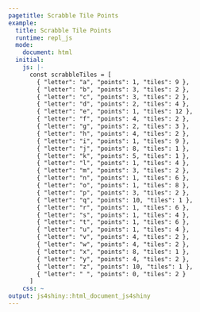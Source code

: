 ```yaml
---
pagetitle: Scrabble Tile Points
example:
  title: Scrabble Tile Points
  runtime: repl_js
  mode:
    document: html
  initial:
    js: |-
      const scrabbleTiles = [
        { "letter": "a", "points": 1, "tiles": 9 },
        { "letter": "b", "points": 3, "tiles": 2 },
        { "letter": "c", "points": 3, "tiles": 2 },
        { "letter": "d", "points": 2, "tiles": 4 },
        { "letter": "e", "points": 1, "tiles": 12 },
        { "letter": "f", "points": 4, "tiles": 2 },
        { "letter": "g", "points": 2, "tiles": 3 },
        { "letter": "h", "points": 4, "tiles": 2 },
        { "letter": "i", "points": 1, "tiles": 9 },
        { "letter": "j", "points": 8, "tiles": 1 },
        { "letter": "k", "points": 5, "tiles": 1 },
        { "letter": "l", "points": 1, "tiles": 4 },
        { "letter": "m", "points": 3, "tiles": 2 },
        { "letter": "n", "points": 1, "tiles": 6 },
        { "letter": "o", "points": 1, "tiles": 8 },
        { "letter": "p", "points": 3, "tiles": 2 },
        { "letter": "q", "points": 10, "tiles": 1 },
        { "letter": "r", "points": 1, "tiles": 6 },
        { "letter": "s", "points": 1, "tiles": 4 },
        { "letter": "t", "points": 1, "tiles": 6 },
        { "letter": "u", "points": 1, "tiles": 4 },
        { "letter": "v", "points": 4, "tiles": 2 },
        { "letter": "w", "points": 4, "tiles": 2 },
        { "letter": "x", "points": 8, "tiles": 1 },
        { "letter": "y", "points": 4, "tiles": 2 },
        { "letter": "z", "points": 10, "tiles": 1 },
        { "letter": " ", "points": 0, "tiles": 2 }
      ]
    css: ~
output: js4shiny::html_document_js4shiny
---
```

<div><!--for pandoc-->
</div><!--for pandoc-->
